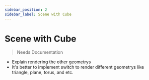 ```yaml
---
sidebar_position: 2
sidebar_label: Scene with Cube
---
```



# Scene with Cube

<DrawCubeScene />

> Needs Documentation

- Explain rendering the other geometrys
- It's better to implement switch to render different geometrys like triangle, plane, torus, and etc.
